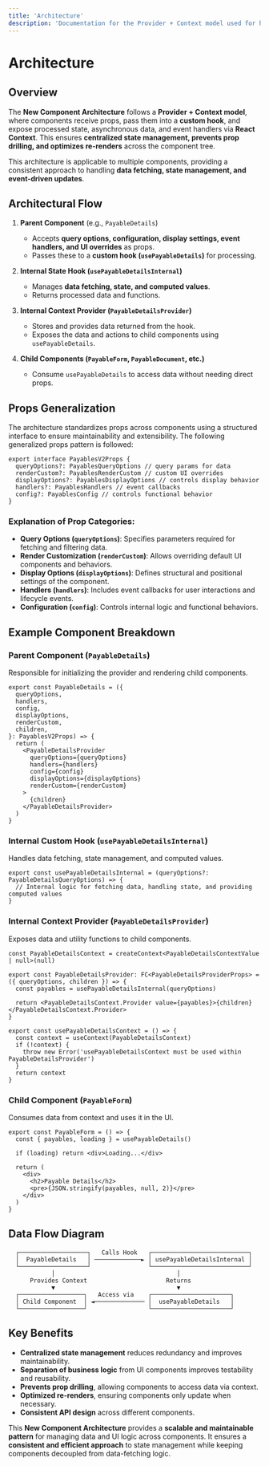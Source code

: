 ```yaml
---
title: 'Architecture'
description: 'Documentation for the Provider + Context model used for handling state, async data, and UI logic across components.'
---
```


# Architecture

## Overview

The **New Component Architecture** follows a **Provider + Context model**, where components receive props, pass them into a **custom hook**, and expose processed state, asynchronous data, and event handlers via **React Context**. This ensures **centralized state management, prevents prop drilling, and optimizes re-renders** across the component tree.

This architecture is applicable to multiple components, providing a consistent approach to handling **data fetching, state management, and event-driven updates**.

## Architectural Flow

1. **Parent Component** (e.g., `PayableDetails`)

   - Accepts **query options, configuration, display settings, event handlers, and UI overrides** as props.
   - Passes these to a **custom hook (`usePayableDetails`)** for processing.

2. **Internal State Hook (`usePayableDetailsInternal`)**

   - Manages **data fetching, state, and computed values**.
   - Returns processed data and functions.

3. **Internal Context Provider (`PayableDetailsProvider`)**

   - Stores and provides data returned from the hook.
   - Exposes the data and actions to child components using `usePayableDetails`.

4. **Child Components (`PayableForm`, `PayableDocument`, etc.)**
   - Consume `usePayableDetails` to access data without needing direct props.

## Props Generalization

The architecture standardizes props across components using a structured interface to ensure maintainability and extensibility. The following generalized props pattern is followed:

```tsx
export interface PayablesV2Props {
  queryOptions?: PayablesQueryOptions // query params for data
  renderCustom?: PayablesRenderCustom // custom UI overrides
  displayOptions?: PayablesDisplayOptions // controls display behavior
  handlers?: PayablesHandlers // event callbacks
  config?: PayablesConfig // controls functional behavior
}
```

### Explanation of Prop Categories:

- **Query Options (`queryOptions`)**: Specifies parameters required for fetching and filtering data.
- **Render Customization (`renderCustom`)**: Allows overriding default UI components and behaviors.
- **Display Options (`displayOptions`)**: Defines structural and positional settings of the component.
- **Handlers (`handlers`)**: Includes event callbacks for user interactions and lifecycle events.
- **Configuration (`config`)**: Controls internal logic and functional behaviors.

## Example Component Breakdown

### Parent Component (`PayableDetails`)

Responsible for initializing the provider and rendering child components.

```tsx
export const PayableDetails = ({
  queryOptions,
  handlers,
  config,
  displayOptions,
  renderCustom,
  children,
}: PayablesV2Props) => {
  return (
    <PayableDetailsProvider
      queryOptions={queryOptions}
      handlers={handlers}
      config={config}
      displayOptions={displayOptions}
      renderCustom={renderCustom}
    >
      {children}
    </PayableDetailsProvider>
  )
}
```

### Internal Custom Hook (`usePayableDetailsInternal`)

Handles data fetching, state management, and computed values.

```tsx
export const usePayableDetailsInternal = (queryOptions?: PayableDetailsQueryOptions) => {
  // Internal logic for fetching data, handling state, and providing computed values
}
```

### Internal Context Provider (`PayableDetailsProvider`)

Exposes data and utility functions to child components.

```tsx
const PayableDetailsContext = createContext<PayableDetailsContextValue | null>(null)

export const PayableDetailsProvider: FC<PayableDetailsProviderProps> = ({ queryOptions, children }) => {
  const payables = usePayableDetailsInternal(queryOptions)

  return <PayableDetailsContext.Provider value={payables}>{children}</PayableDetailsContext.Provider>
}

export const usePayableDetailsContext = () => {
  const context = useContext(PayableDetailsContext)
  if (!context) {
    throw new Error('usePayableDetailsContext must be used within PayableDetailsProvider')
  }
  return context
}
```

### Child Component (`PayableForm`)

Consumes data from context and uses it in the UI.

```tsx
export const PayableForm = () => {
  const { payables, loading } = usePayableDetails()

  if (loading) return <div>Loading...</div>

  return (
    <div>
      <h2>Payable Details</h2>
      <pre>{JSON.stringify(payables, null, 2)}</pre>
    </div>
  )
}
```

## Data Flow Diagram

```
  ┌───────────────────┐   Calls Hook   ┌───────────────────────────┐
  │  PayableDetails   │ ─────────────► │ usePayableDetailsInternal │
  └───────────────────┘                └───────────────────────────┘
            │                                  │
      Provides Context                      Returns
            ▼                                  ▼
  ┌──────────────────┐   Access via    ┌──────────────────────┐
  │ Child Component  │ ◄────────────── │  usePayableDetails   │
  └──────────────────┘                 └──────────────────────┘
```

## Key Benefits

- **Centralized state management** reduces redundancy and improves maintainability.
- **Separation of business logic** from UI components improves testability and reusability.
- **Prevents prop drilling**, allowing components to access data via context.
- **Optimized re-renders**, ensuring components only update when necessary.
- **Consistent API design** across different components.

This **New Component Architecture** provides a **scalable and maintainable pattern** for managing data and UI logic across components. It ensures a **consistent and efficient approach** to state management while keeping components decoupled from data-fetching logic.

